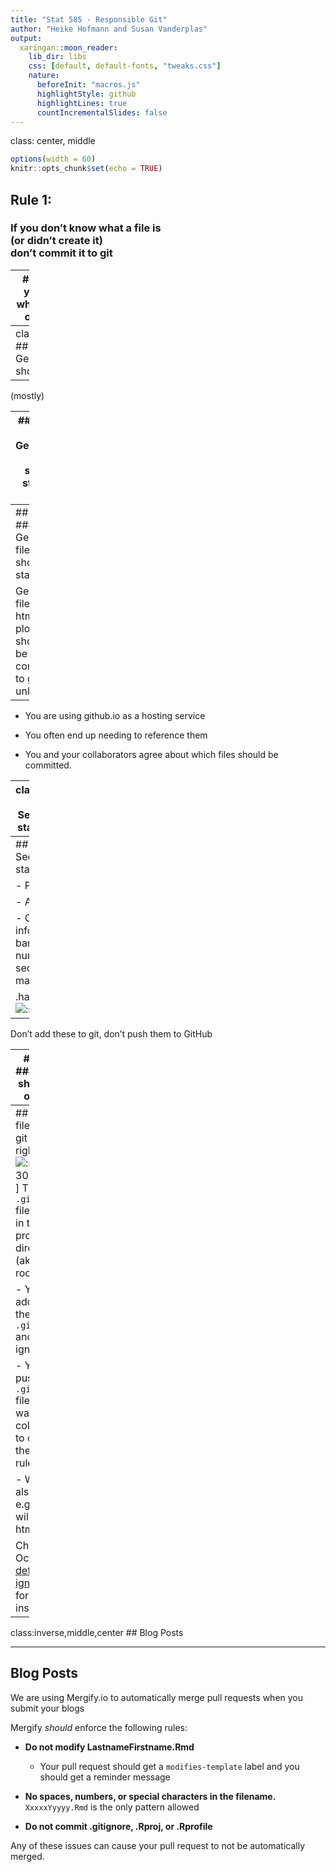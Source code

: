 ```yaml
---
title: "Stat 585 - Responsible Git"
author: "Heike Hofmann and Susan Vanderplas"
output:
  xaringan::moon_reader:
    lib_dir: libs
    css: [default, default-fonts, "tweaks.css"]
    nature:
      beforeInit: "macros.js"
      highlightStyle: github
      highlightLines: true
      countIncrementalSlides: false
---
```

class: center, middle


```r
options(width = 60)
knitr::opts_chunk$set(echo = TRUE)
```

## Rule 1:
### If you don't know what a file is <br>(or didn't create it) <br>don't commit it to git

---
## Rule 1
### If you don't know what a file is don't commit it to git

- `.Rproj`
- `.Rprofile`
- `.Rhistory`
- `.gitignore`
- `~.Rmd` (temporary save file)

---
class:center,middle
## Rule 2
### Generated files should stay off git

--

(mostly)



---
## Rule 2
### Generated files should stay off git

- Derivative files have all of the same changes as the original
    - without the clarity - binary file formats
    - changes to pictures/HTML are easier to see in the markdown

- Merge conflicts are hard to resolve with only text!

---
## Rule 2
### Generated files should stay off git

Generated files (pdf, html, plots, etc) should not be committed to git unless...

--

- You are using github.io as a hosting service

- You often end up needing to reference them

- You and your collaborators agree about which files should be committed.

---
class:middle,center
## Rule 3
### Secret files should stay off of git(hub)

.hard-right[![:scale 250px](https://upload.wikimedia.org/wikipedia/commons/a/a2/Standard-lock-key.jpg)]

---
## Rule 3
### Secret files should stay off of git(hub)

- Passwords

- API keys

- Other secure information (SSN, bank account number, location of secret treasure maps)

.hard-right[![:scale 250px](https://upload.wikimedia.org/wikipedia/commons/a/a2/Standard-lock-key.jpg)]
--

Don't add these to git, don't push them to GitHub

---
## Rule 4
### Big files should stay out of Git

In theory, Git is intended for code, not data

- GitHub has a 100MB file size limit
    - Any push with "large" files will be rejected and you will have to undo it
    - This is a painful process

- Text data is usually fine (if small enough)

- Binary data and non-human-readable formats don't derive a lot of benefit from git's file tracking

---
## Keeping files off of git
.hard-right[![:scale 30%](https://cdn.worldvectorlogo.com/logos/github-octocat.svg)]
The `.gitignore` file is found in the main project directory (aka project root, "./")

- You can add files to the list in `.gitignore` and git will ignore them

- You can push the `.gitignore` file if you want your collaborators to observe the same rules

- Wildcards also work - e.g. *.html will ignore all html files

Check out Octocat's [default git ignore file](https://gist.github.com/octocat/9257657) for inspiration!

---
class:inverse,middle,center
## Blog Posts

---
## Blog Posts

We are using Mergify.io to automatically merge pull requests when you submit your blogs

Mergify *should* enforce the following rules: 

- __Do not modify LastnameFirstname.Rmd__
    - Your pull request should get a `modifies-template` label and you should get a reminder message

- __No spaces, numbers, or special characters in the filename.__     
`XxxxxYyyyy.Rmd` is the only pattern allowed

- __Do not commit .gitignore, .Rproj, or .Rprofile__

Any of these issues can cause your pull request to not be automatically merged.

